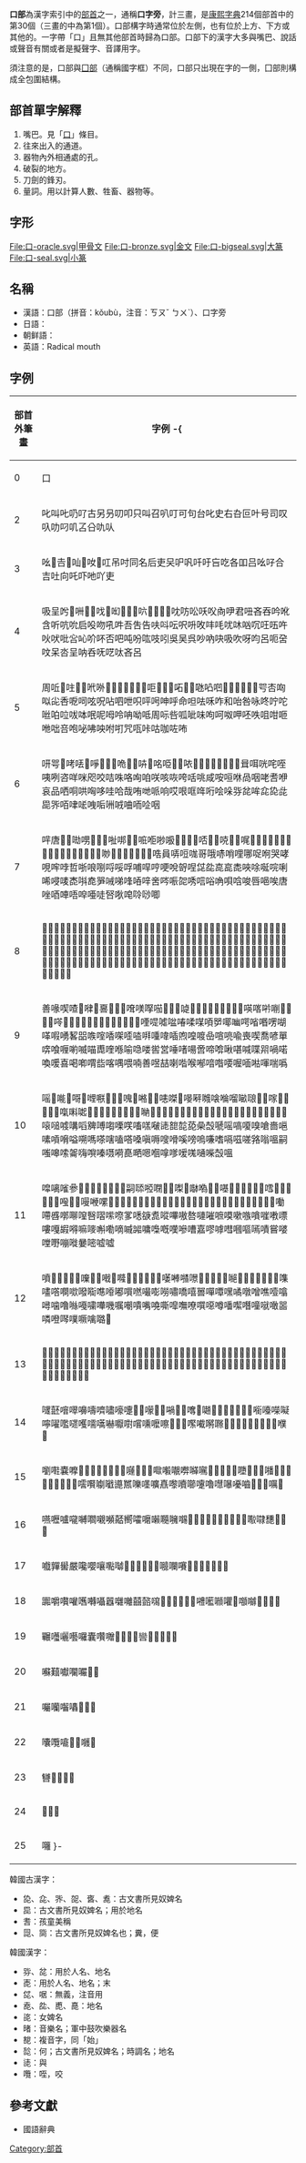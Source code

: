 {{redirect2|口部|常用意思|口腔}}
{{不是|囗部}}
{{Infobox Kangxi radical
|30|uni=53E3
|prev= 又
|next= 囗
|meaning= [[嘴巴|嘴巴]]
|pny=kǒu
|bopo=ㄎㄡˇ
|gr=koou
|wade=kʽou<sup>3</sup>
|jyutping= hau2
|yale= háu
|poj= kháu (col.)<br />khó͘ (lit.)
|hi=音讀：コー kō<br />訓讀：くち kuchi
|kanji=口偏 kuchihen
|hang=입 ip
|hanja=구 ku
}}
'''口部'''為漢字索引中的[[部首|部首]]之一，通稱'''口字旁'''，計三畫，是[[康熙字典|康熙字典]]214個部首中的第30個（三畫的中為第1個）。口部構字時通常位於左側，也有位於上方、下方或其他的。一字帶「口」且無其他部首時歸為口部。口部下的漢字大多與嘴巴、說話或聲音有關或者是擬聲字、音譯用字。

須注意的是，口部與[[囗部|囗部]]（通稱國字框）不同，口部只出現在字的一側，囗部則構成全包圍結構。

== 部首單字解釋 ==
{{Wiktionary|口}}

# 嘴巴。見「[[口|口]]」條目。
# 往來出入的通道。
# 器物內外相通處的孔。
# 破裂的地方。
# 刀劍的鋒刃。
# 量詞。用以計算人數、牲畜、器物等。

== 字形 ==
<gallery>
File:口-oracle.svg|甲骨文
File:口-bronze.svg|金文
File:口-bigseal.svg|大篆
File:口-seal.svg|小篆
</gallery>

==名稱==
* 漢語：口部（拼音：kǒubù，注音：ㄎㄡˇ ㄅㄨˋ）、口字旁
* 日語：{{lang|ja|口部（こうぶ）、口偏（くちへん）、口（くち）}}
* 朝鲜語：{{lang|ko|구부(口部)}}
* 英語：Radical mouth

==字例==
{| class="wikitable"
! 部首外筆畫 !! 字例
-{
|-
| 0 || 口
|-
| 2 || 叱叫𠮟𠮨𠮩古另叧叨叩只叫召叭叮可句台叱史右叴叵叶号司叹叺叻叼叽叾㕣㕤㕥
|-
| 3 || 吆𠮶𠮷𠮾𠮿𠯅𠯆𠯇叿吊吋同名后吏㕦㕧㕨吀吁吂吃各吅吕吆吇合吉吐向吒吓吔吖吏
|-
| 4 || 吸呈𠯋𠯗𠯢𠯦𠯪𠯫𠯹𠯻𠯼𠯽𠯾𠯿𠰀𠰁𠰂𠰃㕪㕫㕬㕭㕮㕯吚君吜吝吞吟吪含听吭吮启吺吻吼吽吾吿告呋呌呍呎呏呚㕩㕰㕱㕲㕳㕴㕵㕶吘吙吠吡吢吣吤吥否吧吨吩吰吱吲吳吴呉吵吶吷吸吹呀呁呂呃呄呅呆呇呈呐呑呒呓呔吝呂
|-
| 5 || 周𠰋𠰌𠰍𠰏𠰭𠰺𠰻𠱊𠱋𠱌𠱍𠰉𠰘𠰙𠰠𠰢𠰲𠰳𠰴𠰷𠱀𠱁𠱂𠱃𠱄𠱅𠱆𠱇𠱈𠱉㕺㕻㕼㕽㕾㕿呝呞呟呪呫呬呭呮呯呺呻呼命呾呿咊咋和咍咎咏咚咛咜咝㕷㕸㕹呠呡呢呣呤呥呦呧周呩呰呱呲味呴呵呶呷呸呹咀咁咂咃咄咅咆咇咈咉咐咑咒咓咔咕咖咗咘
|-
| 6 || 咞咢𠱜𠱼𠲍𠲏𠲜𠲝𠲞𠲟𠱓𠱘𠱤𠱥𠱶𠱷𠱸𠲓𠲔𠲖𠲠𠲡𠲢𠲣𠲤𠲥𠲦𠲧咠咡咣咤咥咦咧咨咩咪咫咬咭咮咯咰咱咲咳咴咵咶咷咸咹咺咻咼咽咾㖈咿哀品哂哃哄哅哆哇哈哉哊哋哌响哎哏哐哖哘哙哚哛兺哞㖋㖌㖍巼㖎咟㖀㖁㖂㖃㖄㖅㖆㖇㖉咽
|-
| 7 || 哶唐𠲮𠲳𠲵𠲸𠲹𠲺𠲿𠳏𠳐𠳑𠳒𠳓𠳔𠳕𠳖𠳗𠳘𠳙𠳚𠳝𠳞𠳨𠳭𠳹𠳺𠳿𠴊𠴋𠴌𠴍𠴎𠴏𠴚𠴛𠴜𠴝𠴞𠴉𠴐𠴑𠴒𠴓𠴔𠴕𠴖𠴗𠴘𠴙𠴠𠴤𠴥哠員哢哣哤哥哦哧哨哩哪哫哬哭哮哯哰哱哲哳哴哵哷哸哹哺哻哼哽哾哿㖏㖚夞㖛㖜㖝唊唋唌唍唎唏唚唛唜唞唟㖐㖑㖒㖓㖔㖕㖖㖗㖘㖙唀唁唂唃唄唅唆唇唈唉唐唑唒唓唔唕唖唗唘唙唣唥唦唧
|-
| 8 || 𠴫𠴼𠵋𠵌𠵍𠵎𠵏𠵚𠵯𠵼𠵽𠵾𠵿𠶊𠶋𠶌𠶍𠶎𠶏𠶚𠶛𠶜𠶝𠶞𠶟𠴨𠴰𠴱𠴲𠴳𠵅𠵆𠵇𠵈𠵉𠵐𠵘𠵨𠵩𠵱𠵴𠶀𠶁𠶂𠶃𠶄𠶅𠶆𠶇𠶈𠶉𠶐𠶑𠶒𠶓𠶔𠶕𠶖𠶗𠶘𠶙𠶠𠶡𠶢𠶣𠶤𠶥𠶦𠶧𠶯𠶲㖠㖡㖢㖣㖤㖥㖦㖧㖨㖩㖪㖫㖬㖭㖮㖯㖰㖱㖲㖳㖴㖵㖟唪唫唬唭售唯唺唻唼唽唾唿啊啋啌啍啎啯問啚啛啜啝啞啪唨唩唰唱唲唳唴唵唶唷唸唹啀啁啂啃啄啅商啇啈啉啐啑啒啓啔啕啖啗啘啠啡啢啣啤啥啦啨啩啰啱啲啳啴啵啶啷啹啕
|-
| 9 || 善喙喫喳𠷇𠷈𠷐𠷡𠷤𠷥𠷦𠸊𠸍𠸎𠸏𠸚𠸛𠸜𠸝𠸞𠸟𠸂𠸪𠸫𠸬𠸼𠸽𠸾𠸄𠸉𠸐𠸑𠸒𠸓𠸔𠸕𠸖𠸗𠸘𠸙𠸠𠸡𠸢𠸣𠸤𠸥𠸦𠸧𠸨𠸩㖶㖷㖸㖹㖺㖻㖼㖽㖾㖿㗀㗁㗂㗃㗄㗅㗆㗇㗈㗉㗊㗋㗌㗍㗎㗏㗐㗑喠喡喢喣喤喥喦喧喨喩喪喫喬喭單喯喰喱喲喴喵喸喹喺喻喼喽喾営唾啫啺啻啼啽啾啿喊喋喌喎喏喚喛喜喝喞喟啙喀喁喂喃善喅喆喇喈喉喐喑喒喓喔喕喖喗喘噅
|-
| 10 || 嗂𠸺𠹌𠹛𠹭𠹯𠹺𠹻𠹼𠹽𠹾𠺌𠺚𠺝𠺟𠹗𠹤𠹳𠹴𠹵𠹶𠹷𠹸𠹹𠺕𠺖𠺘𠺙𠺠𠺢𠺥𠺦𠺧𠺨𠺩𠺪𠺫𠺬𠺭𠺮𠺯𠺰𠺱𠺲𠺳𠺴𠺵𠺶𠺷𠺸𠺹𠺺𠺻𠺼𠺽𠺾𠺿𠻀𠻁𠻂𠻃𠻄𠻅𠻆𠻇𠻈𠻉𠻊𠻋𠻒𠻓㗒㗓㗔㗕㗖㗗㗘㗙㗚㗛㗜㗝㗞㗟㗠旕㗡喿嗀嗁嗂嗃嗄嗅嗆嗇嗈嗉嗊嗋嗌嗍嗎嗏嗐嗑嗒嗓嗔嗕嗖嗗嗘嗙嗚嗛嗜嗝嗞嗟嗠嗡嗢嗣嗤嗥嗦嗧嗨嗩嗪嗫嗬嗭嗮嗯嗰嗱嗲嗳嗴嗵喍嗀嗢
|-
| 11 || 噑𠻗𠻘𠻝𠻤𠻥𠻪𠻬𠻱𠻴𠻵𠻷𠻸𠻹𠻺𠻻𠻼𠻽𠼝𠼪𠼭𠼮𠼯𠼺𠼻𠼼𠼽𠼾𠼿𠽊𠽋𠽌𠽍𠽎𠽏𠽚𠽛𠽞𠽟𠼕𠼖𠼦𠼰𠼱𠼲𠼳𠼴𠼵𠼶𠼷𠼸𠼹𠽀𠽁𠽂𠽃𠽄𠽅𠽆𠽇𠽈𠽉𠽐𠽑𠽒𠽓𠽔𠽕𠽖𠽗𠽘𠽙㗢㗣㗤㗥㗦㗧㗨㗩㗪㗫㗬㗭㗮㗯㗰嗶嗷嗸嗹嗺嗻嗼嗽嗾嗿嘊嘋嘌嘍嘎嘏嘚嘛嘜嘝嘞嘀嘁嘂嘃嘄嘅嘆嘇嘈嘉嘐嘑嘒嘓嘔嘕嘖嘗嘙嘡嘢嘣嘥嘦嘧嘘噓
|-
| 12 || 噴𠹰𠹱𠹲𠽮𠽾𠾍𠾏𠾛𠽤𠾀𠾐𠾒𠾓𠾔𠾕𠾣𠾦𠾭𠾴𠾵𠾶𠾷𠾸𠾹𠾺𠾻𠾼𠾽𠾿𠿀𠿁𠿂𠿃𠿄㗱㗲㗳㗴㗵㗶㗸㗹㗺嘟嘪嘫嘬嘭嘮嘯嘺嘻嘼嘽嘾嘿噊噋噌噍噎噏噚噛噜噝嘠嘨嘩嘰嘱嘲嘳嘴嘵嘶嘷嘸嘹噀噁噂噃噄噆噇噈噉噐噒噔噖噗噘噙𡀔𡀦
|-
| 13 || 𠿈𠿒𠿚𠿟𠿪𠿫𠿬𠿭𠿮𠿯𠿰𠿱𠿲𠿳𠿴𠿵𠿶𠿷𠿸𠿹𠿿㗻㗼㗽㗾㗿噞噟噪噫噬噭噮噯噺噻噼𡀝𡀞𡀪𡀫𡀬𡀭𡀮𡀯㘀㘁㘂㘃㘄噠噡噢噣噤噥噦噧器噩噰噱噲噳噵噶噷噸噹𡀂𡀇𡀠𡀡𡀢𡀣𡀤𡀥𡀧𡀨𡀩𡀰𡀱𡀲𡀳𡀴𡀵𡀶𡀷舘器
|-
| 14 || 嚺噽噾噿嚊嚋嚌嚍嚎嚏𡀿𡁎𡁏𡁚𡁛𡁜𡁝𡁞𡁯𡁺𡁻𡁼𡁽𡁾𡁿𡂌𡂍𡂎㘅㘆㘇㘈嚀嚁嚂嚃嚄嚅嚆嚇嚈嚉嚐嚑嚒嚓𡁙𡁠𡁤𡁵𡁶𡁷𡁸𡁹𡂀𡂁𡂂𡂃𡂄𡂅𡂆𡂇𡂈𡂉
|-
| 15 || 嚠嚡嚢嚤𡂡𡂢𡂮𡂯𡂰𡂱𡂲𡂳𡂴𡂵𡂷𡂹𡂿𡃀𡃁𡃇𡃈𡃉𡃊𡃋𡃌𡃍𡃎𡃏𡃐𡃑𡃒𡃓𡃔𡃕𡃖𡃗𡃘𡃙𡃚𡃛𡃜㘊㘋㘌㘍㘏嚚嚛嚜嚝嚞嚟𡂝㘉嚔嚕嚖嚗嚘嚙𡂑𡂒𡂓𡂖𡂙
|-
| 16 || 嚥嚦嚧嚨嚩嚪嚫嚬嚭嚮嚯嚰𡃤𡃴𡃵𡃶𡃹𡃺𡃻𡃼𡃽𡃾𡃿𡄍𡄎𡄏㘐㘑㘒𡄀𡄁𡄐
|-
| 17 || 嚱嚲嚳嚴嚵嚶嚷嚸嚹𡄟𡄪𡄫𡄬𡄭𡄮𡄯㘓㘔𡄡𡄥𡄦𡄧𡄨𡄩𡄰
|-
| 18 || 嚻嚼嚽嚾嚿囀囁囂囃囄囍𡄻𡄽𡄾𡅊𡅋𡅌𡅍𡅎𡅏㘕㘖㘗𡄵𡅅𡅈𡅉𡅐𡅑𡅒
|-
| 19 || 囅囆囇囈囉囊囋囎𡅪𡅫𡅬𡅯㘘𡅠𡅢𡅧𡅨𡅩
|-
| 20 || 囌囏囐㘚㘙𡅳𡅷
|-
| 21 || 囑囒囓𡆀𡆁𡆂𡆄
|-
| 22 || 囔囕㘛𡆌𡆍𡆇𡆈
|-
| 23 || 㘜𡆑𡆖𡆗𡆘
|-
| 24 || 𡆚𡆞𡆙
|-
| 25 || 囖
}-
|}

;韓國古漢字：
* 㖌、㖋、㖎、㖙、㖱、㗯：古文書所見奴婢名
* 巼：古文書所見奴婢名；用於地名
* 㖈：孩童美稱
* 㖯、㖰：古文書所見奴婢名也；糞，便
;韓國漢字：
* 哛、兺：用於人名、地名
* 唜：用於人名、地名；末
* 㖚、啹：無義，注音用
* 唟、夞、喸、嗭：地名
* 㖳：女婢名
* 暏：音樂名；軍中鼓吹樂器名
* 㗠：複音字，同「始」
* 旕：何；古文書所見奴婢名；時調名；地名
* 㗟：與
* 囕：咥，咬

==參考文獻==
*國語辭典

{{康熙部首}}
{{简体中文部首}}

[[Category:部首|Category:部首]]